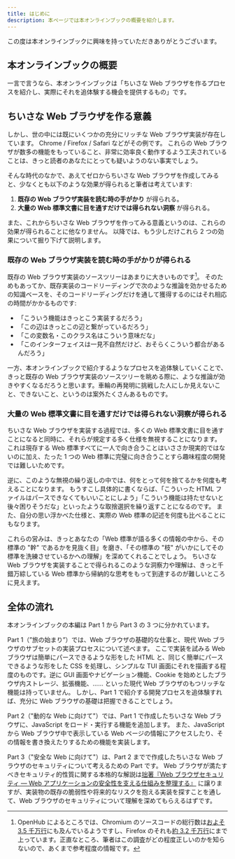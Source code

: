```yaml
---
title: はじめに
description: 本ページでは本オンラインブックの概要を紹介します。
---
```


この度は本オンラインブックに興味を持っていただきありがとうございます。

## 本オンラインブックの概要

一言で言うなら、本オンラインブックは「ちいさな Web ブラウザを作るプロセスを紹介し、実際にそれを追体験する機会を提供するもの」です。

## ちいさな Web ブラウザを作る意義

しかし、世の中には既にいくつかの充分にリッチな Web ブラウザ実装が存在しています。
Chrome / Firefox / Safari などがその例です。
これらの Web ブラウザが数多の機能をもっていること、非常に効率良く動作するよう工夫されていることは、きっと読者のあなたにとっても疑いようのない事実でしょう。

そんな時代のなかで、あえてゼロからちいさな Web ブラウザを作成してみると、少なくとも以下のような効果が得られると筆者は考えています:

1. **既存の Web ブラウザ実装を読む時の手がかり** が得られる。
2. **大量の Web 標準文書に目を通すだけでは得られない洞察** が得られる。

また、これからちいさな Web ブラウザを作ってみる意義というのは、これらの効果が得られることに他なりません。
以降では、もう少しだけこれら 2 つの効果について掘り下げて説明します。

### 既存の Web ブラウザ実装を読む時の手がかりが得られる

既存の Web ブラウザ実装のソースツリーはあまりに大きいものです[^how_big]。
そのためもあってか、既存実装のコードリーディングで次のような推論を効かせるための知識ベースを、そのコードリーディングだけを通して獲得するのにはそれ相応の時間がかかるものです:

- 「こういう機能はきっとこう実装するだろう」
- 「この辺はきっとこの辺と繋がっているだろう」
- 「この変数名・このクラス名はこういう意味だな」
- 「このインターフェイスは一見不自然だけど、おそらくこういう都合があるんだろう」

一方、本オンラインブックで紹介するようなプロセスを追体験していくことで、きっと既存の Web ブラウザ実装のソースツリーを眺める際に、ような推論が効きやすくなるだろうと思います。車輪の再発明に挑戦した人にしか見えないこと、できないこと、というのは案外たくさんあるものです。

### 大量の Web 標準文書に目を通すだけでは得られない洞察が得られる

ちいさな Web ブラウザを実装する過程では、多くの Web 標準文書に目を通すことになると同時に、それらが規定する多く仕様を無視することになります。
これは現存する Web 標準すべてに一人で向き合うことはいささか現実的ではないのに加え、たった 1 つの Web 標準に完璧に向き合うことすら趣味程度の開発では難しいためです。

逆に、このような無視の繰り返しの中では、何をとって何を捨てるかを何度も考えることになります。
もうすこし具体的に書くならば、「こういった HTML ファイルはパースできなくてもいいことにしよう」「こういう機能は持たせないと後々困りそうだな」といったような取捨選択を繰り返すことになるのです。
また、自分の思い浮かべた仕様と、実際の Web 標準の記述を何度も比べることにもなります。

これらの営みは、きっとあなたの「Web 標準が語る多くの情報の中から、その標準の "幹" であるかを見抜く目」を磨き、「その標準の "枝" がいかにしてその標準を洗練させているかへの理解」を深めてくれることでしょう。
ちいさな Web ブラウザを実装することで得られるこのような洞察力や理解は、きっと千錯万綜している Web 標準から帰納的な思考をもって到達するのが難しいところに見えます。

[^how_big]: OpenHub によるところでは、Chromium のソースコードの総行数は[およそ 3.5 千万行](https://www.openhub.net/p/chrome/analyses/latest/languages_summary)にも及んでいるようですし、Firefox のそれも[約 3.2 千万行](https://www.openhub.net/p/firefox/analyses/latest/languages_summary)にまで上っています。正直なところ、筆者はこの調査がどの程度正しいのかを知らないので、あくまで参考程度の情報です。

## 全体の流れ

本オンラインブックの本編は Part 1 から Part 3 の 3 つに分かれています。

Part 1（”旅の始まり”）では、Web ブラウザの基礎的な仕事と、現代 Web ブラウザのサブセットの実装プロセスについて述べます。
ここで実装を試みる Web ブラウザは簡単にパースできるような形をした HTML と、同じく簡単にパースできるような形をした CSS を処理し、シンプルな TUI 画面にそれを描画する程度のものです。逆に GUI 画面やナビゲーション機能、Cookie を始めとしたブラウザ内ストレージ、拡張機能、…… といった現代 Web ブラウザのもつリッチな機能は持っていません。
しかし、Part 1 で紹介する開発プロセスを追体験すれば、充分に Web ブラウザの基礎は把握できることでしょう。

Part 2（"動的な Web に向けて"）では、Part 1 で作成したちいさな Web ブラウザに、JavaScript をロード・実行する機能を追加します。
また、JavaScript から Web ブラウザ中で表示している Web ページの情報にアクセスしたり、その情報を書き換えたりするための機能を実装します。

Part 3（"安全な Web に向けて"）は、Part 2 までで作成したちいさな Web ブラウザのセキュリティについて考えるための Part です。
Web ブラウザが満たすべきセキュリティ的性質に関する本格的な解説は[拙著『Web ブラウザセキュリティ ― Web アプリケーションの安全性を支える仕組みを整理する』](https://www.lambdanote.com/products/wbs) に譲りますが、実装物の既存の脆弱性や将来的なリスクを抱える実装を探すことを通して、Web ブラウザのセキュリティについて理解を深めてもらえるはずです。
